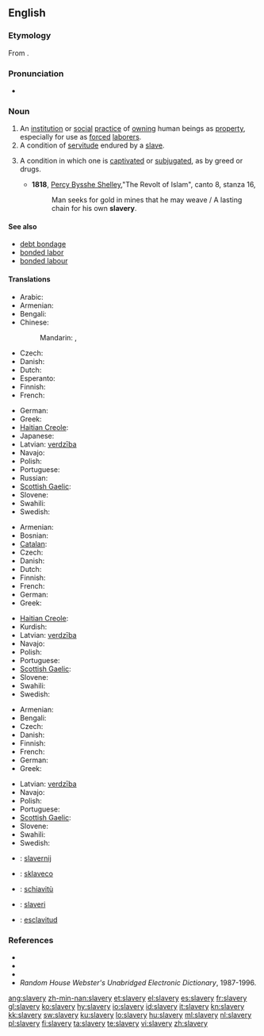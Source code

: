 ==English==
{{wikipedia}}

===Etymology===
From {{suffix|slave|ery}}.

===Pronunciation===
* {{audio|en-us-slavery.ogg|Audio (US)}}

===Noun===
{{en-noun|slaveries}}

# An [[institution]] or [[social]] [[practice]] of [[own]]ing human beings as [[property]], especially for use as [[forced]] [[laborer]]s.
# A condition of [[servitude]] endured by a [[slave]].
# {{figurative}} A condition in which one is [[captivate]]d or [[subjugate]]d, as by greed or drugs.
#* '''1818''', [[w:Percy_Bysshe_Shelley|Percy Bysshe Shelley]],"The Revolt of Islam", canto 8, stanza 16,
#*: Man seeks for gold in mines that he may weave / A lasting chain for his own '''slavery'''.

====See also====
* [[debt bondage]]
* [[bonded labor]]
* [[bonded labour]]

====Translations====
{{trans-top|institution or practice of owning human beings}}
* Arabic: {{t-|ar|عبودية|f|tr=3ubuudíyya}}
* Armenian: {{t|hy|ստրկատիրություն|tr=strkatirut’yun}}
* Bengali: {{t|bn|দাসত্ব|sc=Beng}}
* Chinese:
*: Mandarin: {{t|cmn|奴隸制度|sc=Hani}}, {{t|cmn|奴隶制度|tr=núlì zhìdù|sc=Hani}}
* Czech: {{t-|cs|otrokářství|n}}
* Danish: {{t-|da|slaveri|n}}
* Dutch: {{t+|nl|slavernij|f}}
* Esperanto: {{t-|eo|sklaveco|xs=Esperanto}}
* Finnish: {{t-|fi|orjuus}}
* French: {{t+|fr|esclavage|m}}
{{trans-mid}}
* German: {{t+|de|Sklaverei|f}}
* Greek: {{t+|el|δουλεία|f|tr=douleía}}
* [[Haitian Creole]]: {{tø|ht|esklavaj}}
* Japanese: {{t|ja|奴隷制度|tr=どれいせいど, dorei seido}}
* Latvian: [[verdzība]] {{f}}
* Navajo: {{tø|nv|naaltéʼ}}
* Polish: {{t+|pl|niewolnictwo|n}}
* Portuguese: {{t+|pt|escravidão|f}}
* Russian: {{t+|ru|рабство|n|tr=rábstvo}}
* [[Scottish Gaelic]]: {{t-|gd|tràillealachd|f|xs=Scottish Gaelic}}
* Slovene: {{t+|sl|suženjstvo|n}}
* Swahili: {{t+|sw|utwana|xs=Swahili}}
* Swedish: {{t+|sv|slaveri|n}}
{{trans-bottom}}

{{trans-top|condition of servitude endured by a slave}}
* Armenian: {{t|hy|ստրկություն|tr=strkut’yun}}
* Bosnian: {{t-|bs|ropstvo|n}}
* [[Catalan]]: {{t|ca|esclavatge|m}}
* Czech: {{t-|cs|otroctví|n}}
* Danish: {{t-|da|slaveri|n}}
* Dutch: {{t+|nl|slavernij|f}}
* Finnish: {{t-|fi|orjuus}}
* French: {{t+|fr|esclavage|m}}
* German: {{t+|de|Sklaverei|f}}
* Greek: {{t+|el|δουλεία|f|tr=douleía}}
{{trans-mid}}
* [[Haitian Creole]]: {{tø|ht|esklavaj}}
* Kurdish: {{ku-Arab|[[به‌نده‌گی]]}}
* Latvian: [[verdzība]] {{f}}
* Navajo: {{tø|nv|naaltéʼ}}
* Polish: {{t|pl|niewola|f}}
* Portuguese: {{t+|pt|escravidão|f}}
* [[Scottish Gaelic]]: {{t-|gd|tràillealachd|f|xs=Scottish Gaelic}}
* Slovene: {{t+|sl|suženjstvo|n}}
* Swahili: {{t+|sw|utwana|xs=Swahili}}
* Swedish: {{t+|sv|slaveri|n}}
{{trans-bottom}}

{{trans-top|condition in which one is captivated or subjugated}}
* Armenian: {{t|hy|ստրկություն|tr=strkut’yun}}
* Bengali: {{t|bn|দাসত্ব|sc=Beng}}
* Czech: {{t-|cs|otroctví|n}}
* Danish: {{t-|da|slaveri|n}}
* Finnish: {{t-|fi|orjuus}}
* French: {{t+|fr|esclavage|m}}
* German: {{t+|de|Sklaverei|f}}
* Greek: {{t+|el|δουλεία|f|tr=douleía}}
{{trans-mid}}
* Latvian: [[verdzība]] {{f}}
* Navajo: {{tø|nv|naaltéʼ}}
* Polish: {{t|pl|niewola|f}}
* Portuguese: {{t+|pt|escravidão|f}}
* [[Scottish Gaelic]]: {{t-|gd|tràillealachd|f|xs=Scottish Gaelic}}
* Slovene: {{t+|sl|suženjstvo|n}}
* Swahili: {{t+|sw|utwana|xs=Swahili}}
* Swedish: {{t+|sv|slaveri|n}}
{{trans-bottom}}

{{checktrans-top}}
* {{ttbc|Dutch}}: [[slavernij]] {{f}}
* {{ttbc|Esperanto}}: [[sklaveco]]
* {{ttbc|Italian}}: [[schiavitù]] {{f}}
* {{ttbc|Norwegian}}: [[slaveri]]
{{trans-mid}}
* {{ttbc|Spanish}}: [[esclavitud]] {{f}}
{{trans-bottom}}

===References===
* {{R:Webster 1828}}
* {{R:Webster 1913|slavery}}
* {{R:Dictionary.com|slavery}}
* ''Random House Webster's Unabridged Electronic Dictionary'', 1987-1996.

[[ang:slavery]]
[[zh-min-nan:slavery]]
[[et:slavery]]
[[el:slavery]]
[[es:slavery]]
[[fr:slavery]]
[[gl:slavery]]
[[ko:slavery]]
[[hy:slavery]]
[[io:slavery]]
[[id:slavery]]
[[it:slavery]]
[[kn:slavery]]
[[kk:slavery]]
[[sw:slavery]]
[[ku:slavery]]
[[lo:slavery]]
[[hu:slavery]]
[[ml:slavery]]
[[nl:slavery]]
[[pl:slavery]]
[[fi:slavery]]
[[ta:slavery]]
[[te:slavery]]
[[vi:slavery]]
[[zh:slavery]]